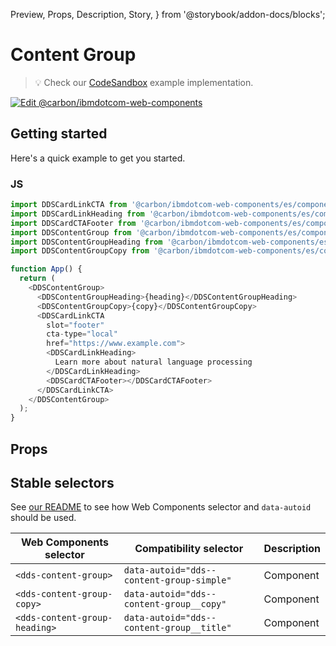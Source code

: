   Preview,
  Props,
  Description,
  Story,
} from '@storybook/addon-docs/blocks';

# Content Group

> 💡 Check our
> [CodeSandbox](https://githubbox.com/carbon-design-system/carbon-for-ibm-dotcom/tree/main/packages/web-components/examples/codesandbox/components-react/content-group)
> example implementation.

[![Edit @carbon/ibmdotcom-web-components](https://codesandbox.io/static/img/play-codesandbox.svg)](https://githubbox.com/carbon-design-system/carbon-for-ibm-dotcom/tree/main/packages/web-components/examples/codesandbox/components-react/content-group)

## Getting started

Here's a quick example to get you started.

### JS

```javascript
import DDSCardLinkCTA from '@carbon/ibmdotcom-web-components/es/components-react/cta/card-link-cta';
import DDSCardLinkHeading from '@carbon/ibmdotcom-web-components/es/components-react/card-link/card-link-heading';
import DDSCardCTAFooter from '@carbon/ibmdotcom-web-components/es/components-react/cta/card-cta-footer';
import DDSContentGroup from '@carbon/ibmdotcom-web-components/es/components-react/content-group/content-group';
import DDSContentGroupHeading from '@carbon/ibmdotcom-web-components/es/components-react/content-group/content-group-heading';
import DDSContentGroupCopy from '@carbon/ibmdotcom-web-components/es/components-react/content-group/content-group-copy';

function App() {
  return (
    <DDSContentGroup>
      <DDSContentGroupHeading>{heading}</DDSContentGroupHeading>
      <DDSContentGroupCopy>{copy}</DDSContentGroupCopy>
      <DDSCardLinkCTA
        slot="footer"
        cta-type="local"
        href="https://www.example.com">
        <DDSCardLinkHeading>
          Learn more about natural language processing
        </DDSCardLinkHeading>
        <DDSCardCTAFooter></DDSCardCTAFooter>
      </DDSCardLinkCTA>
    </DDSContentGroup>
  );
}
```

## Props

<Props of={PropTypesRef} />

## Stable selectors

See
[our README](https://github.com/carbon-design-system/carbon-for-ibm-dotcom/tree/main/packages/web-components#stable-selectors-for-analytics-and-integratione2e-testing-in-web-components)
to see how Web Components selector and `data-autoid` should be used.

| Web Components selector       | Compatibility selector                    | Description |
| ----------------------------- | ----------------------------------------- | ----------- |
| `<dds-content-group>`         | `data-autoid="dds--content-group-simple"` | Component   |
| `<dds-content-group-copy>`    | `data-autoid="dds--content-group__copy"`  | Component   |
| `<dds-content-group-heading>` | `data-autoid="dds--content-group__title"` | Component   |

<Description markdown={contributing} />
